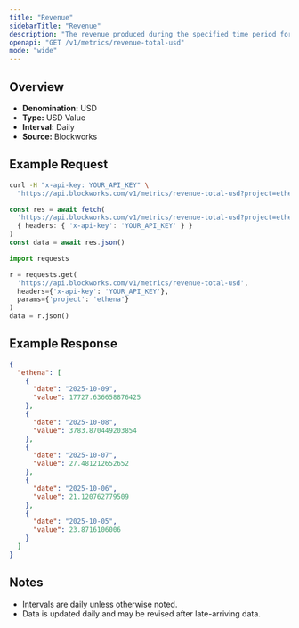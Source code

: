 ```yaml
---
title: "Revenue"
sidebarTitle: "Revenue"
description: "The revenue produced during the specified time period for given project."
openapi: "GET /v1/metrics/revenue-total-usd"
mode: "wide"
---
```


## Overview

- **Denomination:** USD
- **Type:** USD Value
- **Interval:** Daily
- **Source:** Blockworks

## Example Request

<CodeGroup>

```bash cURL
curl -H "x-api-key: YOUR_API_KEY" \
  "https://api.blockworks.com/v1/metrics/revenue-total-usd?project=ethena"
```

```typescript TypeScript
const res = await fetch(
  'https://api.blockworks.com/v1/metrics/revenue-total-usd?project=ethena',
  { headers: { 'x-api-key': 'YOUR_API_KEY' } }
)
const data = await res.json()
```

```python Python
import requests

r = requests.get(
  'https://api.blockworks.com/v1/metrics/revenue-total-usd',
  headers={'x-api-key': 'YOUR_API_KEY'},
  params={'project': 'ethena'}
)
data = r.json()
```

</CodeGroup>

## Example Response

```json
{
  "ethena": [
    {
      "date": "2025-10-09",
      "value": 17727.636658876425
    },
    {
      "date": "2025-10-08",
      "value": 3783.870449203854
    },
    {
      "date": "2025-10-07",
      "value": 27.481212652652
    },
    {
      "date": "2025-10-06",
      "value": 21.120762779509
    },
    {
      "date": "2025-10-05",
      "value": 23.8716106006
    }
  ]
}
```

## Notes
- Intervals are daily unless otherwise noted.
- Data is updated daily and may be revised after late-arriving data.